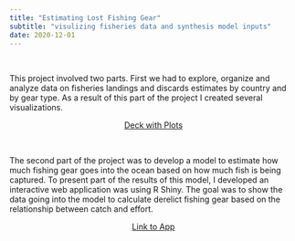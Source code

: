 ```yaml
---
title: "Estimating Lost Fishing Gear"
subtitle: "visulizing fisheries data and synthesis model inputs"
date: 2020-12-01
---
```


<br>

This project involved two parts. First we had to explore, organize and analyze data on fisheries landings and discards estimates by country and by gear type. As a result of this part of the project I created several visualizations.



<center>
[Deck with Plots](fishing-gear-plots-examples-2021.pdf){.btn .btn-outline-primary .btn role="button" data-toggle="tooltip" title="Open"}
</center>

<br>

The second part of the project was to develop a model to estimate how much fishing gear goes into the ocean based on how much fish is being captured. To present part of the results of this model, I developed an interactive web application was using R Shiny. The goal was to show the data going into the model to calculate derelict fishing gear based on the relationship between catch and effort.


<center>
[Link to App](https://camilavargaspoulsen.shinyapps.io/catch-effort-gear-dashboard/
){.btn .btn-outline-primary .btn role="button" data-toggle="tooltip" title="Open"}
</center>